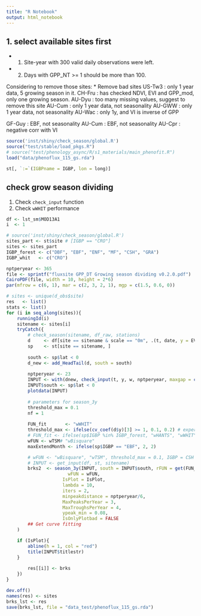 ```yaml
---
title: "R Notebook"
output: html_notebook
---
```


## 1. select available sites first  
- (1) Site-year with 300 valid daily observations were left.  
- (2) Days with GPP_NT >= 1 should be more than 100.  

Considering to remove those sites: 
* Remove bad sites
US-Tw3 : only 1 year data, 5 growing season in it.
CH-Fru : has checked NDVI, EVI and GPP_mod, only one growing season.
AU-Dyu : too many missing values, suggest to remove this site
AU-Cum : only 1 year data, not seasonality
AU-GWW : only 1 year data, not seasonality
AU-Wac : only 1y, and VI is inverse of GPP

GF-Guy : EBF, not seasonality
AU-Cum : EBF, not seasonality
AU-Cpr : negative corr with VI

```r
source('inst/shiny/check_season/global.R')
source("test/stable/load_pkgs.R")
# source("test/phenology_async/R/s1_materials/main_phenofit.R")
load("data/phenoflux_115_gs.rda")

st[, `:=`(IGBPname = IGBP, lon = long)]
```

## check grow season dividing
1. Check `check_input` function
2. Check `wWHIT` performance

```r
df <- lst_sm$MOD13A1
i  <- 1
```

```r
# source('inst/shiny/check_season/global.R')
sites_part <- st$site # [IGBP == "CRO"]
sites <- sites_part
IGBP_forest <- c("DBF", "EBF", "ENF", "MF", "CSH", "GRA")
IGBP_whit   <- c("CRO")

nptperyear <- 365
file <- sprintf("fluxsite GPP_DT Growing season dividing v0.2.0.pdf")
CairoPDF(file, width = 10, height = 2*6)
par(mfrow = c(6, 1), mar = c(2, 3, 2, 1), mgp = c(1.5, 0.6, 0))

# sites <- unique(d_obs$site)
res   <- list()
stats <- list()
for (i in seq_along(sites)){
    runningId(i)
    sitename <- sites[i]
    tryCatch({
        # check_season(sitename, df_raw, stations)
        d     <- df[site == sitename & scale == "0m", .(t, date, y = EVI, w, SummaryQA)] #%T>% plotdata(365)
        sp    <- st[site == sitename, ]
        
        south <- sp$lat < 0 
        d_new <- add_HeadTail(d, south = south)
        
        nptperyear <- 23
        INPUT <- with(dnew, check_input(t, y, w, nptperyear, maxgap = ceiling(nptperyear/12*1.5)))
        INPUT$south <- sp$lat < 0
        plotdata(INPUT)
        
        # parameters for season_3y
        threshold_max = 0.1
        nf = 1
        
        FUN_fit       <- "wWHIT"
        threshold_max <- ifelse(cv_coef(d$y)[3] >= 1, 0.1, 0.2) # experience param
        # FUN_fit <- ifelse(sp$IGBP %in% IGBP_forest, "wHANTS", "wWHIT")
        wFUN <- wTSM# "wBisquare"
        maxExtendMonth <- ifelse(sp$IGBP == "EBF", 2, 2)

        # wFUN <- "wBisquare", "wTSM", threshold_max = 0.1, IGBP = CSH
        # INPUT <- get_input(df, st, sitename)
        brks2  <- season_3y(INPUT, south = INPUT$south, rFUN = get(FUN_fit),
                       wFUN = wFUN,
                     IsPlot = IsPlot,
                     lambda = 10,
                     iters = 2,
                     minpeakdistance = nptperyear/6,
                     MaxPeaksPerYear = 3,
                     MaxTroughsPerYear = 4,
                     ypeak_min = 0.08, 
                     IsOnlyPlotbad = FALSE
        ## Get curve fitting
    )

    if (IsPlot){
        abline(h = 1, col = "red")
        title(INPUT$titlestr)
    }
         
        res[[i]] <- brks 
    })
}

dev.off()
names(res) <- sites
brks_lst <- res
save(brks_lst, file = "data_test/phenoflux_115_gs.rda")
```

